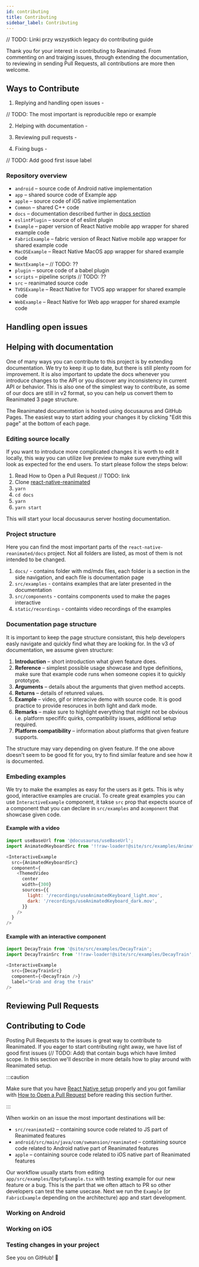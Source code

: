 ```yaml
---
id: contributing
title: Contributing
sidebar_label: Contributing
---
```


// TODO: Linki przy wszystkich legacy do contributing guide

Thank you for your interest in contributing to Reanimated. From commenting on and traiging issues, through extending the documentation, to reviewing in sending Pull Requests, all contributions are more then welcome. 

## Ways to Contribute

1. Replying and handling open issues -

// TODO: The most important is reproducible repo or example 

2. Helping with documentation -

3. Reviewing pull requests -

4. Fixing bugs - 

// TODO: Add good first issue label

### Repository overview 

- `android` &ndash; source code of Android native implementation
- `app` &ndash; shared source code of Example app
- `apple` &ndash; source code of iOS native implementation
- `Common` &ndash; shared C++ code
- `docs` &ndash; documentation described further in [docs section](#helping-with-documentation)
- `eslintPlugin` &ndash; source of of eslint plugin
- `Example` &ndash; paper version of React Native mobile app wrapper for shared example code
- `FabricExample` &ndash; fabric version of React Native mobile app wrapper for shared example code
- `MacOSExample` &ndash; React Native MacOS app wrapper for shared example code
- `NextExample` &ndash; // TODO: ??
- `plugin` &ndash; source code of a babel plugin
- `scripts` &ndash; pipeline scripts // TODO: ??
- `src` &ndash; reanimated source code
- `TVOSExample` &ndash; React Native for TVOS app wrapper for shared example code
- `WebExample` &ndash; React Native for Web app wrapper for shared example code


## Handling open issues 

## Helping with documentation 

One of many ways you can contribute to this project is by extending documentation. We try to keep it up to date, but there is still plenty room for improvement. It is also important to update the docs whenever you introduce changes to the API or you discover any inconsistency in current API or behavior. This is also one of the simplest way to contribute, as some of our docs are still in v2 format, so you can help us convert them to Reanimated 3 page structure.

The Reanimated documentation is hosted using docusaurus and GitHub Pages. The easiest way to start adding your changes it by clicking "Edit this page" at the bottom of each page.

### Editing source locally

If you want to introduce more complicated changes it is worth to edit it locally, this way you can utilize live preview to make sure everything will look as expected for the end users. To start please follow the steps below: 

1. Read How to Open a Pull Request // TODO: link
2. Clone [react-native-reanimated](https://github.com/software-mansion/react-native-reanimated/)
3. `yarn`
4. `cd docs`
5. `yarn`
6. `yarn start`

This will start your local docusaurus server hosting documentation.

### Project structure

Here you can find the most important parts of the `react-native-reanimated/docs` project. Not all folders are listed, as most of them is not intended to be changed. 

1. `docs/` - contains folder with md/mdx files, each folder is a section in the side navigation, and each file is documentation page
2. `src/examples` - contains examples that are later presented in the documentation
3. `src/components` - contains components used to make the pages interactive
4. `static/recordings` - containts video recordings of the examples

### Documentation page structure

It is important to keep the page structure consistant, this help developers easly navigate and quickly find what they are looking for. In the v3 of documentation, we assume given structure:

1. **Introduction** &ndash; short introduction what given feature does.
2. **Reference** &ndash; simplest possible usage showcase and type definitions, make sure that example code runs when someone copies it to quickly prototype.
3. **Arguments** &ndash; details about the arguments that given method accepts.
4. **Returns** &ndash; details of retunred values.
5. **Example** &ndash; video, gif or interacive demo with source code. It is good practice to provide resoruces in both light and dark mode. 
6. **Remarks** &ndash; make sure to highlight everything that might not be obvious i.e. platform specififc quirks, compatibility issues, additional setup required. 
7. **Platform compatibility** &ndash; information about platforms that given feature supports.

The structure may vary depending on given feature. If the one above doesn't seem to be good fit for you, try to find similar feature and see how it is documented. 

### Embeding examples

We try to make the examples as easy for the users as it gets. This is why good, interactive examples are crucial. To create great examples you can use `InteractiveExample` component, it takse `src` prop that expects source of a component that you can declare in `src/examples` and a`component` that showcase given code.

#### Example with a video 

```javascript
import useBaseUrl from '@docusaurus/useBaseUrl';
import AnimatedKeyboardSrc from '!!raw-loader!@site/src/examples/AnimatedKeyboard';

<InteractiveExample
  src={AnimatedKeyboardSrc}
  component={
    <ThemedVideo
      center
      width={300}
      sources={{
        light: '/recordings/useAnimatedKeyboard_light.mov',
        dark: '/recordings/useAnimatedKeyboard_dark.mov',
      }}
    />
  }
/>
```
#### Example with an interactive component 

```javascript
import DecayTrain from '@site/src/examples/DecayTrain';
import DecayTrainSrc from '!!raw-loader!@site/src/examples/DecayTrain';

<InteractiveExample
  src={DecayTrainSrc}
  component={<DecayTrain />}
  label="Grab and drag the train"
/>
```

## Reviewing Pull Requests 

## Contributing to Code

Posting Pull Requests to the issues is great way to contribute to Reanimated. If you eager to start contributing right away, we have list of good first issues (// TODO: Add) that contain bugs which have limited scope. In this section we'll describe in more details how to play around with Reanimated setup. 

:::caution

Make sure that you have [React Native setup](https://reactnative.dev/docs/environment-setup)  properly and you got familiar with [How to Open a Pull Request](https://reactnative.dev/contributing/how-to-open-a-pull-request) before reading this section further. 

:::

When workin on an issue the most important destinations will be:

- `src/reanimated2` &ndash; containing source code related to JS part of Reanimated features
- `android/src/main/java/com/swmansion/reanimated` &ndash; containing source code related to Android native part of Reanimated features
- `apple` &ndash; containing source code related to iOS native part of Reanimated features

Our workflow usually starts from editing `app/src/examples/EmptyExample.tsx` with testing example for our new feature or a bug. This is the part that we often attach to PR so other developers can test the same usecase. Next we run the `Example` (or `FabricExample` depending on the architecture) app and start development. 

### Working on Android




### Working on iOS

### Testing changes in your project


See you on GitHub! 🎉